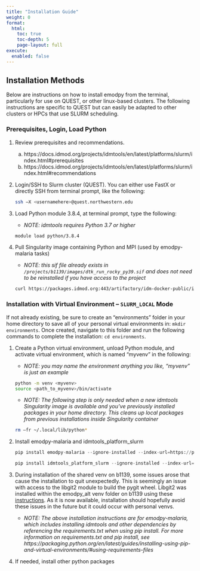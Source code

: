 ```yaml
---
title: "Installation Guide"
weight: 0
format: 
  html:
    toc: true
    toc-depth: 5
    page-layout: full
execute: 
  enabled: false
---
```


## Installation Methods

Below are instructions on how to install emodpy from the terminal, particularly for use on QUEST, or other linux-based clusters. The following instructions are specific to QUEST but can easily be adapted to other clusters or HPCs that use SLURM scheduling.

### Prerequisites, Login, Load Python

1. Review prerequisites and recommendations. 
    a. https://docs.idmod.org/projects/idmtools/en/latest/platforms/slurm/index.html#prerequisites 
    b. https://docs.idmod.org/projects/idmtools/en/latest/platforms/slurm/index.html#recommendations 

2. Login/SSH to Slurm cluster (QUEST). You can either use FastX or directly SSH from terminal prompt, like the following: 


    ``` bash
    ssh –X <usernamehere>@quest.northwestern.edu 
    ```

3. Load Python module 3.8.4, at terminal prompt, type the following: 
    - *NOTE: idmtools requires Python 3.7 or higher* 

    ``` bash
    module load python/3.8.4
    ```

4. Pull Singularity image containing Python and MPI (used by emodpy-malaria tasks) 

    - *NOTE: this sif file already exists in `/projects/b1139/images/dtk_run_rocky_py39.sif` and does not need to be reinstalled if you have access to the project*

    ``` bash
    curl https://packages.idmod.org:443/artifactory/idm-docker-public/idmtools/rocky_mpi/dtk_run_rocky_py39.sif -o dtk_run_rocky_py39.sif
    ```

### Installation with Virtual Environment – `SLURM_LOCAL` Mode

If not already existing, be sure to create an "environments" folder in your home directory to save all of your personal virtual environments in: `mkdir environments`. Once created, navigate to this folder and run the following commands to complete the installation: `cd environments`.

1. Create a Python virtual environment, unload Python module, and activate virtual environment, which is named “myvenv” in the following: 
    - *NOTE: you may name the environment anything you like, "myvenv" is just an example*

    ``` bash
    python -m venv <myvenv> 
    source <path_to_myvenv>/bin/activate 
    ```
    - *NOTE: The following step is only needed when a new idmtools Singularity image is available and you’ve previously installed packages in your home directory. This cleans up local packages from previous installations inside Singularity container*

    ``` bash
    rm –fr ~/.local/lib/python* 
    ```

2. Install emodpy-malaria and idmtools_platform_slurm

    ``` python
    pip install emodpy-malaria --ignore-installed --index-url=https://packages.idmod.org/api/pypi/pypi-production/simple 
   
    pip install idmtools_platform_slurm --ignore-installed --index-url=https://packages.idmod.org/api/pypi/pypi-production/simple
    ```    

3. During installation of the shared venv on b1139, some issues arose that cause the installation to quit unexpectedly. This is seemingly an issue with access to the libgit2 module to build the pygit wheel. Libgit2 was installed within the emodpy_alt venv folder on b1139 using these [instructions](https://github.com/libgit2/pygit2/blob/master/docs/install.rst#libgit2-within-a-virtual-environment). As it is now available, installation should hopefully avoid these issues in the future but it could occur with personal venvs.
    - *NOTE: The above installation instructions are for emodpy-malaria, which includes installing idmtools and other dependencies by referencing the requirements.txt when using pip install. For more information on requirements.txt and pip install, see https://packaging.python.org/en/latest/guides/installing-using-pip-and-virtual-environments/#using-requirements-files*
    
4. If needed, install other python packages 